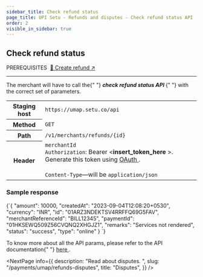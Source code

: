 ```yaml
---
sidebar_title: Check refund status
page_title: UPI Setu - Refunds and disputes - Check refund status API
order: 2
visible_in_sidebar: true
---
```


## Check refund status

<Text size="small" weight="600">
  PREREQUISITES&nbsp;
</Text>
<a href="/payments/umap/refunds-disputes/create-refund-api" target="_self">
  🌟 Create refund ↗
</a>

<hr class="primary" />

<p>
  The merchant will have to call the{" "}
  <b>
    <i>check refund status API</i>
  </b>{" "}
  with the correct set of parameters.
</p>

<table>
  <tbody>
    <tr>
      <th>Staging host</th>
      <td>
        <code>https://umap.setu.co/api</code>
      </td>
    </tr>
    <tr>
      <th>Method</th>
      <td>
        <code>GET</code>
      </td>
    </tr>
    <tr>
      <th>Path</th>
      <td>
        <code>/v1/merchants/refunds/&#123;id&#125;</code>
      </td>
    </tr>
    <tr>
      <th>Header</th>
      <td>
        <code>merchantId</code>
        <br />
        <code>Authorization</code>: Bearer &lt;<b>insert_token_here</b>
        &gt;. Generate this token using <a
          href="/payments/umap/api-integration"
          target="_blank"
        >
          OAuth
        </a>
        .<br />
        <br />
        <code>Content-Type</code>—will be <code>application/json</code>
      </td>
    </tr>
  </tbody>
</table>

### Sample response

<CodeBlockWithCopy language="json">
  {`{
  "amount": 10000,
  "createdAt": "2023-09-04T12:08:20+0530",
  "currency": "INR",
  "id": "01ARZ3NDEKTSV4RRFFQ69G5FAV",
  "merchantReferenceId": "BILL12345",
  "paymentId": "01HKSEWQ509Z56CVQNQ2XHGJZ1",
  "remarks": "Services not rendered",
  "status": "success",
  "type": "online"
}
`}
</CodeBlockWithCopy>

<p>
  To know more about all the API params, please refer to the API documentation{" "}
  <a
    href="/payments/umap/api-reference#/category~refund/operation~refund#fetchById"
    target="_blank"
  >
    here
  </a>
  .
</p>

<NextPage
  info={{
    description: "Read about disputes.  ",
    slug: "/payments/umap/refunds-disputes",
    title: "Disputes",
  }}
/>

